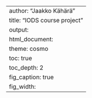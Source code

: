 ---
author: "Jaakko Kähärä"
title: "IODS course project"
output:
  html_document:
    theme: cosmo
    toc: true
    toc_depth: 2
    fig_caption: true
    fig_width:
---